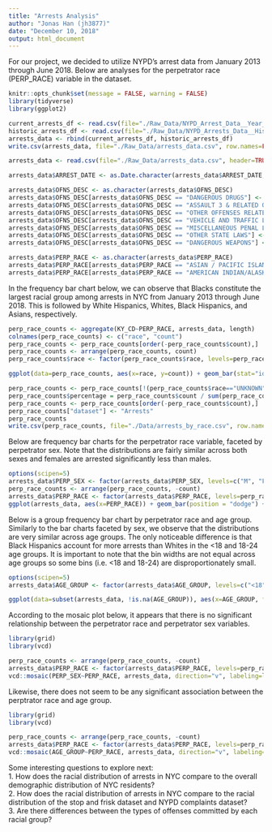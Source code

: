 ```yaml
---
title: "Arrests Analysis"
author: "Jonas Han (jh3877)"
date: "December 10, 2018"
output: html_document
---
```


For our project, we decided to utilize NYPD's arrest data from January 2013 through June 2018. Below are analyses for the perpetrator race (PERP_RACE) variable in the dataset.

```r
knitr::opts_chunk$set(message = FALSE, warning = FALSE)
library(tidyverse)
library(ggplot2)
```

```r
current_arrests_df <- read.csv(file="./Raw_Data/NYPD_Arrest_Data__Year_to_Date_.csv", header=TRUE, na.strings="n/a")
historic_arrests_df <- read.csv(file="./Raw_Data/NYPD_Arrests_Data__Historic_.csv", header=TRUE, na.strings="n/a")
arrests_data <- rbind(current_arrests_df, historic_arrests_df)
write.csv(arrests_data, file="./Raw_Data/arrests_data.csv", row.names=FALSE)
```

```r
arrests_data <- read.csv(file="./Raw_Data/arrests_data.csv", header=TRUE)

arrests_data$ARREST_DATE <- as.Date.character(arrests_data$ARREST_DATE, tryFormats="%m/%d/%Y")

arrests_data$OFNS_DESC <- as.character(arrests_data$OFNS_DESC)
arrests_data$OFNS_DESC[arrests_data$OFNS_DESC == "DANGEROUS DRUGS"] <- "DRUG RELATED"
arrests_data$OFNS_DESC[arrests_data$OFNS_DESC == "ASSAULT 3 & RELATED OFFENSES"] <- "ASSAULT 3"
arrests_data$OFNS_DESC[arrests_data$OFNS_DESC == "OTHER OFFENSES RELATED TO THEF"] <- "THEFT RELATED"
arrests_data$OFNS_DESC[arrests_data$OFNS_DESC == "VEHICLE AND TRAFFIC LAWS"] <- "VEHICLE/TRAFFIC LAWS"
arrests_data$OFNS_DESC[arrests_data$OFNS_DESC == "MISCELLANEOUS PENAL LAW"] <- "MISC PENAL LAW"
arrests_data$OFNS_DESC[arrests_data$OFNS_DESC == "OTHER STATE LAWS"] <- "STATE LAWS"
arrests_data$OFNS_DESC[arrests_data$OFNS_DESC == "DANGEROUS WEAPONS"] <- "WEAPONS RELATED"

arrests_data$PERP_RACE <- as.character(arrests_data$PERP_RACE)
arrests_data$PERP_RACE[arrests_data$PERP_RACE == "ASIAN / PACIFIC ISLANDER"] <- "ASIAN/PAC.ISL"
arrests_data$PERP_RACE[arrests_data$PERP_RACE == "AMERICAN INDIAN/ALASKAN NATIVE"] <- "AMER IND"
```

In the frequency bar chart below, we can observe that Blacks constitute the largest racial group among arrests in NYC from January 2013 through June 2018. This is followed by White Hispanics, Whites, Black Hispanics, and Asians, respectively. 

```r
perp_race_counts <- aggregate(KY_CD~PERP_RACE, arrests_data, length)
colnames(perp_race_counts) <- c("race", "count")
perp_race_counts <- perp_race_counts[order(-perp_race_counts$count),]
perp_race_counts <- arrange(perp_race_counts, count)
perp_race_counts$race <- factor(perp_race_counts$race, levels=perp_race_counts$race)

ggplot(data=perp_race_counts, aes(x=race, y=count)) + geom_bar(stat="identity") + ggtitle("NYC Arrests by Perpetrator Race (Jan 2013 - Jun 2018)") + theme_grey(14) + theme(plot.title=element_text(hjust=0.5)) + xlab("Perpetrator Race") + ylab("Frequency") + coord_flip()
```

```r
perp_race_counts <- perp_race_counts[!(perp_race_counts$race=="UNKNOWN"),]
perp_race_counts$percentage = perp_race_counts$count / sum(perp_race_counts$count)
perp_race_counts <- perp_race_counts[order(-perp_race_counts$count),]
perp_race_counts["dataset"] <- "Arrests"
perp_race_counts
write.csv(perp_race_counts, file="./Data/arrests_by_race.csv", row.names=FALSE)
```



Below are frequency bar charts for the perpetrator race variable, faceted by perpetrator sex. Note that the distributions are fairly similar across both sexes and females are arrested significantly less than males.

```r
options(scipen=5)
arrests_data$PERP_SEX <- factor(arrests_data$PERP_SEX, levels=c("M", "F"))
perp_race_counts <- arrange(perp_race_counts, -count)
arrests_data$PERP_RACE <- factor(arrests_data$PERP_RACE, levels=perp_race_counts$race)
ggplot(arrests_data, aes(x=PERP_RACE)) + geom_bar(position = "dodge") + facet_wrap(~PERP_SEX) + theme(axis.text.x = element_text(angle = 90, hjust = 1), plot.title = element_text(hjust = 0.5)) + ggtitle("NYC Arrests by Perpetrator Race & Sex (Jan 2013 - Jun 2018)")
```

Below is a group frequency bar chart by perpetrator race and age group. Similarly to the bar charts faceted by sex, we observe that the distributions are very similar across age groups. The only noticeable difference is that Black Hispanics account for more arrests than Whites in the <18 and 18-24 age groups. It is important to note that the bin widths are not equal across age groups so some bins (i.e. <18 and 18-24) are disproportionately small.

```r
options(scipen=5)
arrests_data$AGE_GROUP <- factor(arrests_data$AGE_GROUP, levels=c("<18", "18-24", "25-44", "45-64", "65+"))

ggplot(data=subset(arrests_data, !is.na(AGE_GROUP)), aes(x=AGE_GROUP, fill=PERP_RACE)) + geom_bar(position = "dodge") + ggtitle("NYC Arrests by Perpetrator Race & Age Group (Jan 2013 - Jun 2018)") + theme(plot.title = element_text(hjust = 0.5)) + theme_grey(14)
```


According to the mosaic plot below, it appears that there is no significant relationship between the perpetrator race and perpetrator sex variables.

```r
library(grid)
library(vcd)

perp_race_counts <- arrange(perp_race_counts, -count)
arrests_data$PERP_RACE <- factor(arrests_data$PERP_RACE, levels=perp_race_counts$race)
vcd::mosaic(PERP_SEX~PERP_RACE, arrests_data, direction="v", labeling=labeling_border(rot_labels=c(15,0,0,0)))
```


Likewise, there does not seem to be any significant association between the perptrator race and age group. 

```r
library(grid)
library(vcd)

perp_race_counts <- arrange(perp_race_counts, -count)
arrests_data$PERP_RACE <- factor(arrests_data$PERP_RACE, levels=perp_race_counts$race)
vcd::mosaic(AGE_GROUP~PERP_RACE, arrests_data, direction="v", labeling=labeling_border(rot_labels=c(15,0,0,0)))
```


Some interesting questions to explore next: <br />
1. How does the racial distribution of arrests in NYC compare to the overall demographic distribution of NYC residents? <br />
2. How does the racial distribution of arrests in NYC compare to the racial distribution of the stop and frisk dataset and NYPD complaints dataset? <br />
3. Are there differences between the types of offenses committed by each racial group? <br />
